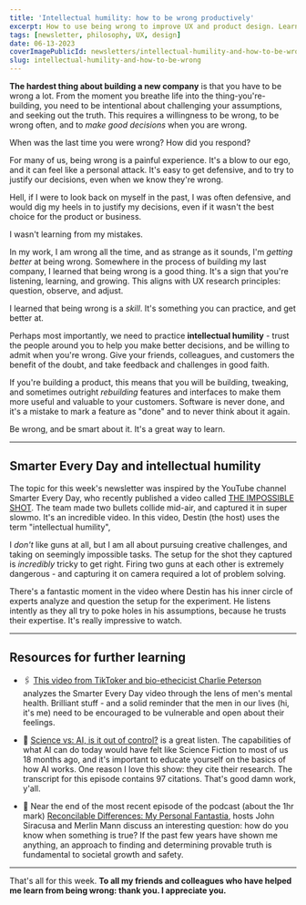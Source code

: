 ```yaml
---
title: 'Intellectual humility: how to be wrong productively'
excerpt: How to use being wrong to improve UX and product design. Learn how to embrace mistakes and create better products for your users.
tags: [newsletter, philosophy, UX, design]
date: 06-13-2023
coverImagePublicId: newsletters/intellectual-humility-and-how-to-be-wrong/cover
slug: intellectual-humility-and-how-to-be-wrong
---
```


**The hardest thing about building a new company** is that you have to be wrong a lot. From the moment you breathe life into the thing-you're-building, you need to be intentional about challenging your assumptions, and seeking out the truth. This requires a willingness to be wrong, to be wrong often, and to _make good decisions_ when you are wrong.

When was the last time you were wrong? How did you respond?


For many of us, being wrong is a painful experience. It's a blow to our ego, and it can feel like a personal attack. It's easy to get defensive, and to try to justify our decisions, even when we know they're wrong.

Hell, if I were to look back on myself in the past, I was often defensive, and would dig my heels in to justify my decisions, even if it wasn't the best choice for the product or business.

I wasn't learning from my mistakes.

In my work, I am wrong all the time, and as strange as it sounds, I'm _getting better_ at being wrong. Somewhere in the process of building my last company, I learned that being wrong is a good thing. It's a sign that you're listening, learning, and growing. This aligns with UX research principles: question, observe, and adjust.

I learned that being wrong is a _skill_. It's something you can practice, and get better at.

Perhaps most importantly, we need to practice **intellectual humility** - trust the people around you to help you make better decisions, and be willing to admit when you're wrong. Give your friends, colleagues, and customers the benefit of the doubt, and take feedback and challenges in good faith.

If you're building a product, this means that you will be building, tweaking, and sometimes outright _rebuilding_ features and interfaces to make them more useful and valuable to your customers. Software is never done, and it's a mistake to mark a feature as "done" and to never think about it again.

Be wrong, and be smart about it. It's a great way to learn.

---

## Smarter Every Day and intellectual humility

The topic for this week's newsletter was inspired by the YouTube channel Smarter Every Day, who recently published a video called [THE IMPOSSIBLE SHOT](https://www.youtube.com/watch?v=tcQVrD7RnNI). The team made two bullets collide mid-air, and captured it in super slowmo. It's an incredible video. In this video, Destin (the host) uses the term "intellectual humility",

I _don't_ like guns at all, but I am all about pursuing creative challenges, and taking on seemingly impossible tasks. The setup for the shot they captured is _incredibly_ tricky to get right. Firing two guns at each other is extremely dangerous - and capturing it on camera required a lot of problem solving.

There's a fantastic moment in the video where Destin has his inner circle of experts analyze and question the setup for the experiment. He listens intently as they all try to poke holes in his assumptions, because he trusts their expertise. It's really impressive to watch.

---

## Resources for further learning

- 🖇️ [This video from TikToker and bio-ethecicist Charlie Peterson](https://www.tiktok.com/t/ZT81XCrRd/) analyzes the Smarter Every Day video through the lens of men's mental health. Brilliant stuff - and a solid reminder that the men in our lives (hi, it's me) need to be encouraged to be vulnerable and open about their feelings.

- 🦠 [Science vs: AI, is it out of control?](https://gimletmedia.com/shows/science-vs/6nh3564e/ai-is-it-out-of-control) is a great listen. The capabilities of what AI can do today would have felt like Science Fiction to most of us 18 months ago, and it's important to educate yourself on the basics of how AI works. One reason I love this show: they cite their research. The transcript for this episode contains 97 citations. That's good damn work, y'all.

- 🔬 Near the end of the most recent episode of the podcast (about the 1hr mark) [Reconcilable Differences: My Personal Fantastia](https://www.relay.fm/rd/210), hosts John Siracusa and Merlin Mann discuss an interesting question: how do you know when something is true? If the past few years have shown me anything, an approach to finding and determining provable truth is fundamental to societal growth and safety.

---

That's all for this week. **To all my friends and colleagues who have helped me learn from being wrong: thank you. I appreciate you.**

<br />
